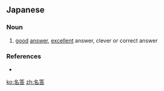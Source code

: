 ==Japanese==
{{ja-kanjitab|めい|とう|yomi=on}}

===Noun===
{{ja-noun|めいとう}}

# [[good]] [[answer]], [[excellent]] answer, clever or correct answer
#: {{ja-usex|ご'''名答'''。|ご '''めいとう'''。|You got it.}}

===References===
* {{R:Shogakukan}}

[[ko:名答]]
[[zh:名答]]